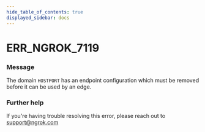 ```yaml
---
hide_table_of_contents: true
displayed_sidebar: docs
---
```



# ERR_NGROK_7119

### Message

The domain `HOSTPORT` has an endpoint configuration which must be removed before it can be used by an edge.

### Further help

If you're having trouble resolving this error, please reach out to [support@ngrok.com](mailto:support@ngrok.com?subject=Help%20with%20ERR_NGROK_7119)

<ErrorDetails error="err_ngrok_7119" />
